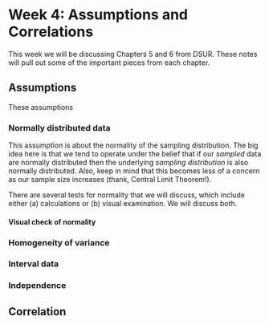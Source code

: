 # Week 4: Assumptions and Correlations

This week we will be discussing Chapters 5 and 6 from DSUR. These notes will pull out some of the important pieces from each chapter.


## Assumptions

These assumptions 


### Normally distributed data
This assumption is about the normality of the sampling distribution. The big idea here is that we tend to operate under the belief that if our _sampled_ data are normally distributed then the underlying _sampling distribution_ is also normally distributed. Also, keep in mind that this becomes less of a concern as our sample size increases (thank, Central Limit Theorem!). 

There are several tests for normality that we will discuss, which include either (a) calculations or (b) visual examination. We will discuss both.

#### Visual check of normality




### Homogeneity of variance


### Interval data


### Independence




## Correlation

